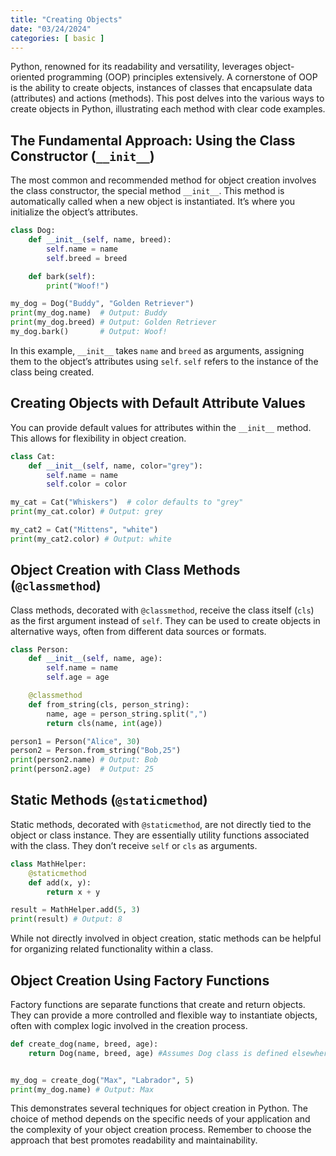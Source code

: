 ```yaml
---
title: "Creating Objects"
date: "03/24/2024"
categories: [ basic ]
---
```



Python, renowned for its readability and versatility, leverages object-oriented programming (OOP) principles extensively.  A cornerstone of OOP is the ability to create objects, instances of classes that encapsulate data (attributes) and actions (methods). This post delves into the various ways to create objects in Python, illustrating each method with clear code examples.


## The Fundamental Approach: Using the Class Constructor (`__init__`)

The most common and recommended method for object creation involves the class constructor, the special method `__init__`.  This method is automatically called when a new object is instantiated. It's where you initialize the object's attributes.

```python
class Dog:
    def __init__(self, name, breed):
        self.name = name
        self.breed = breed

    def bark(self):
        print("Woof!")

my_dog = Dog("Buddy", "Golden Retriever")
print(my_dog.name)  # Output: Buddy
print(my_dog.breed) # Output: Golden Retriever
my_dog.bark()       # Output: Woof!
```

In this example, `__init__` takes `name` and `breed` as arguments, assigning them to the object's attributes using `self`.  `self` refers to the instance of the class being created.


## Creating Objects with Default Attribute Values

You can provide default values for attributes within the `__init__` method. This allows for flexibility in object creation.

```python
class Cat:
    def __init__(self, name, color="grey"):
        self.name = name
        self.color = color

my_cat = Cat("Whiskers")  # color defaults to "grey"
print(my_cat.color) # Output: grey

my_cat2 = Cat("Mittens", "white")
print(my_cat2.color) # Output: white
```


## Object Creation with Class Methods (`@classmethod`)

Class methods, decorated with `@classmethod`, receive the class itself (`cls`) as the first argument instead of `self`.  They can be used to create objects in alternative ways, often from different data sources or formats.

```python
class Person:
    def __init__(self, name, age):
        self.name = name
        self.age = age

    @classmethod
    def from_string(cls, person_string):
        name, age = person_string.split(",")
        return cls(name, int(age))

person1 = Person("Alice", 30)
person2 = Person.from_string("Bob,25")
print(person2.name) # Output: Bob
print(person2.age)  # Output: 25

```


## Static Methods (`@staticmethod`)

Static methods, decorated with `@staticmethod`, are not directly tied to the object or class instance. They are essentially utility functions associated with the class.  They don't receive `self` or `cls` as arguments.

```python
class MathHelper:
    @staticmethod
    def add(x, y):
        return x + y

result = MathHelper.add(5, 3)
print(result) # Output: 8
```

While not directly involved in object creation, static methods can be helpful for organizing related functionality within a class.


##  Object Creation Using Factory Functions

Factory functions are separate functions that create and return objects.  They can provide a more controlled and flexible way to instantiate objects, often with complex logic involved in the creation process.

```python
def create_dog(name, breed, age):
    return Dog(name, breed, age) #Assumes Dog class is defined elsewhere with an age attribute


my_dog = create_dog("Max", "Labrador", 5)
print(my_dog.name) # Output: Max

```


This demonstrates several techniques for object creation in Python. The choice of method depends on the specific needs of your application and the complexity of your object creation process.  Remember to choose the approach that best promotes readability and maintainability.


